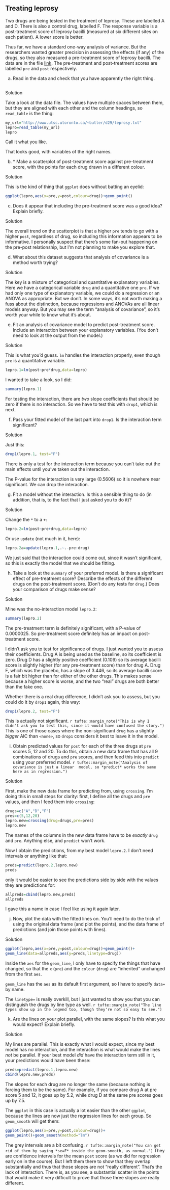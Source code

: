 ##  Treating leprosy


 Two drugs are being tested in the treatment of
leprosy. These are labelled A and D. There is also a control drug,
labelled F. The response variable is a post-treatment score of leprosy
bacilli (measured at six different sites on each patient). A lower
score is better.

Thus far, we have a standard one-way analysis of variance. But the
researchers wanted greater precision in assessing the effects (if any)
of the drugs, so they also measured a pre-treatment score of leprosy
bacilli. The data are in the file
[link](http://www.utsc.utoronto.ca/~butler/d29/leprosy.txt). The
pre-treatment and post-treatment scores are labelled `pre` and
`post` respectively.



(a) Read in the data and check that you have apparently the
right thing.
```r
```

   
 
Solution


Take a look at the data file. The values have multiple spaces
between them, but they are aligned with each other and the
column headings, so `read_table` is the thing:
```r
my_url="http://www.utsc.utoronto.ca/~butler/d29/leprosy.txt"
lepro=read_table(my_url)
lepro
```

 

Call it what you like.

That looks good, with variables of the right names. 
 

(b) <a name="part:lepro-scatter">*</a> Make a scatterplot of post-treatment score against
pre-treatment score, with the points for each drug drawn in a
different colour. 
 
Solution


This is the kind of thing that `ggplot` does without
batting an eyelid:
```r
ggplot(lepro,aes(x=pre,y=post,colour=drug))+geom_point()
```

       
 

(c) Does it appear that including the pre-treatment score was a
good idea? Explain briefly.
 
Solution


The overall trend on the scatterplot is that a higher `pre`
tends to go with a higher `post`, regardless of drug, so
including this information appears to be informative.
I personally suspect that there's some fan-out happening on the
pre-post relationship, but I'm not planning to make you explore that.
 

(d) What about this dataset suggests that analysis of
covariance is a method worth trying?
 
Solution


The key is a mixture of categorical and quantitative explanatory
variables. Here we have a categorical variable `drug` and a
quantitative one `pre`. 
If we had only one type of explanatory variable, we could do a
regression or an ANOVA as appropriate. But we don't. In some ways,
it's not worth making a fuss about the distinction, because
regressions and ANOVAs are all linear models anyway. But you may
see the term "analysis of covariance", so it's worth your while
to know what it's about. 
 

(e) Fit an analysis of covariance model to predict
post-treatment score. Include an interaction between your
explanatory variables. (You don't need to look at the output from
the model.)
 
Solution


This is what you'd guess. `lm` handles the interaction
properly, even though `pre` is a  quantitative variable.

```r
lepro.1=lm(post~pre*drug,data=lepro)
```

     

I wanted to take a look, so I did:

```r
summary(lepro.1)
```

 

For testing the interaction, there are *two* slope coefficients
that should be zero if there is no interaction. So we have to test
this with `drop1`, which is next.
 

(f) Pass your fitted model of the last part into
`drop1`. Is
the interaction term significant?


Solution


Just this:
```r
drop1(lepro.1, test="F")
```

       

There is only a test for the interaction term because you can't take out the main effects until you've taken out the interaction.

The P-value for the interaction is very large (0.5606) so it is
nowhere near significant. We can drop the interaction.



(g) Fit a model without the interaction. Is this a sensible thing to
do (in addition, that is, to the fact that I just asked you to do it)?


Solution


Change the `*` to a `+`:
```r
lepro.2=lm(post~pre+drug,data=lepro)
```

     

Or use `update` (not much in it, here):

```r
lepro.2a=update(lepro.1,.~.-pre:drug)
```

 

We just said that the interaction could come out, since it wasn't
significant, so this is exactly the model that we should be fitting.



(h) Take a look at the `summary` of your preferred
model. Is there a significant effect of pre-treatment score?
Describe the effects of the different drugs on the post-treatment
score. (Don't do any tests for `drug`.) Does your comparison
of drugs make sense?
 
Solution


Mine was the no-interaction model `lepro.2`:
```r
summary(lepro.2)
```

     

The pre-treatment term is definitely significant, with a P-value of
0.0000025. So pre-treatment score definitely has an impact on
post-treatment score.

I didn't ask you to test for significance of drugs. I just wanted you
to assess their coefficients. Drug A is being used as the baseline, so
its coefficient is zero. Drug D has a slightly positive coefficient
(0.109) so its average bacilli score is slightly higher (for any
pre-treatment score) than for drug A. Drug F, which was the placebo,
has a slope of 3.446, so its average bacilli score is a fair bit
higher than for either of the other drugs. This makes sense because a
higher score is worse, and the two "real" drugs are both better than
the fake one.

Whether there is a real drug difference, I didn't ask you to assess,
but you could do it by `drop1` again, this way:
```r
drop1(lepro.2, test="F")
```

 

This is actually not significant.
`r tufte::margin_note("This is why I didn't ask you to test this, since it would have confused the story.")`
This is one of those cases where the non-significant `drug` has
a slightly *bigger* AIC than `<none>`, so `drop1`
considers it best to leave it in the model.
 

(i) Obtain predicted values for `post` for each of the
three drugs at `pre` scores 5, 12 and 20. To do this, obtain
a new data frame that has all 9 combinations of drugs and
`pre` scores, and then feed this into `predict` using
your preferred model.
`r tufte::margin_note("Analysis of covariance is just a linear  model, so *predict* works the same here as in regression.")`
 
Solution


First, make the new data frame for predicting from, using
`crossing`. I'm doing this in small steps for clarity:
first, I define all the drugs and `pre` values, and then I
feed them into `crossing`:
```r
drugs=c("A","D","F")
pres=c(5,12,20)
lepro.new=crossing(drug=drugs,pre=pres)
lepro.new
```

     

The names of the columns in the new data frame have to be
*exactly* `drug` and `pre`. Anything else, and
`predict` won't work.

Now I obtain the predictions, from my best model `lepro.2`. I
don't need intervals or anything like that:

```r
preds=predict(lepro.2,lepro.new)
preds
```

 

only it would be easier to see the predictions side by side with the
values they are predictions for:

```r
allpreds=cbind(lepro.new,preds)
allpreds
```

 

I gave this a name in case I feel like using it again later.
 

(j) Now, plot the data with the fitted lines on. You'll need to do
the trick of using the original data frame (and plot the points),
and the data frame of predictions (and join those points with lines).
 
Solution



```r
ggplot(lepro,aes(x=pre,y=post,colour=drug))+geom_point()+
geom_line(data=allpreds,aes(y=preds,linetype=drug))
```

 

Inside the `aes` for the `geom_line`, I only have to
specify the things that have changed, so that the `x`
(`pre`) and the `colour` (`drug`) are
"inherited" unchanged from the first `aes`.

`geom_line` has the `aes` as its default first argument,
so I have to specify `data=` by name.

The `linetype=` is really overkill, but I just wanted to show
you that you can distinguish the drugs by line type as
well.
`r tufte::margin_note("The line types show up in the legend too, though they're not so easy to see.")`
 

(k) Are the lines on your plot parallel, with the same slopes? Is this what you would
expect? Explain briefly.
 
Solution


My lines are parallel. This is exactly what I would expect, since
my best model has no interaction, and the interaction is what
would make the lines *not* be parallel. 
If your best model
*did* have the interaction term still in it, your predictions
would have been these:
```r
preds=predict(lepro.1,lepro.new)
cbind(lepro.new,preds)
```

     

The slopes for each drug are no longer the same (because nothing is
forcing them to be the same). For example, if you compare drug A at
pre score 5 and 12, it goes up by 5.2, while drug D at the same pre
scores goes up by 7.5.

The `ggplot` in this case is actually a lot easier than the
other `ggplot`, because the lines are now just the regression
lines for each group.  So `geom_smooth` will get them:

```r
ggplot(lepro,aes(x=pre,y=post,colour=drug))+
geom_point()+geom_smooth(method="lm")
```

 

The grey intervals are a bit confusing.
`r tufte::margin_note("You can get rid of them by saying *se=F* inside the geom-smooth, as normal.")` They are
confidence intervals for the mean `post` score (as we did for regression
early on in the course). But I left them there to show that they
overlap substantially and thus that those slopes are not 
"really different". That's the lack of interaction. There is, as you see, a
substantial scatter in the points that would make it very difficult to
prove that those three slopes are really different. 
 



